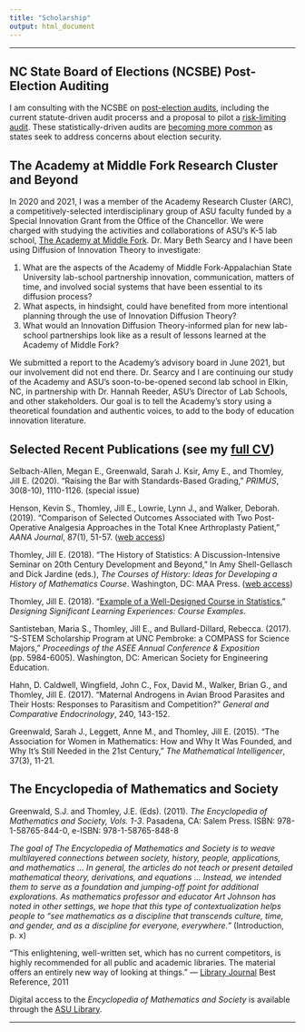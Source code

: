 ```yaml
---
title: "Scholarship"
output: html_document
---
```


<hr>

## NC State Board of Elections (NCSBE) Post-Election Auditing

I am consulting with the NCSBE on [post-election audits](https://www.ncsbe.gov/about-elections/election-security/post-election-procedures-and-audits), including the current statute-driven audit procerss and a proposal to pilot a [risk-limiting audit](https://www.stat.berkeley.edu/~stark/Preprints/gentle12.pdf). These statistically-driven audits are [becoming more common](https://www.ncsl.org/research/elections-and-campaigns/risk-limiting-audits.aspx) as states seek to address concerns about election security.

## The Academy at Middle Fork Research Cluster and Beyond

In 2020 and 2021, I was a member of the Academy Research Cluster (ARC), a competitively-selected interdisciplinary group of ASU faculty funded by a Special Innovation Grant from the Office of the Chancellor. We were charged with studying the activities and collaborations of ASU's K-5 lab school, [The Academy at Middle Fork](https://middlefork.appstate.edu/). Dr. Mary Beth Searcy and I have been using Diffusion of Innovation Theory to investigate:

1. What are the aspects of the Academy of Middle Fork-Appalachian State University lab-school  partnership innovation, communication, matters of time, and involved social systems that have been essential to its diffusion process?   
2. What aspects, in hindsight, could have benefited from more intentional planning through the use of Innovation Diffusion Theory?
3. What would an Innovation Diffusion Theory-informed plan for new lab-school partnerships look like as a result of lessons learned at the Academy of Middle Fork?

We submitted a report to the Academy's advisory board in June 2021, but our involvement did not end there. Dr. Searcy and I are continuing our study of the Academy and ASU's soon-to-be-opened second lab school in Elkin, NC, in partnership with Dr. Hannah Reeder, ASU's Director of Lab Schools, and other stakeholders. Our goal is to tell the Academy's story using a theoretical foundation and authentic voices, to add to the body of education innovation literature.

## Selected Recent Publications (see my [full CV](https://jillthomley.github.io/Thomley-Jill-CV.pdf))

Selbach-Allen, Megan E., Greenwald, Sarah J. Ksir, Amy E., and Thomley, Jill E. (2020). “Raising the Bar with Standards-Based Grading,” _PRIMUS_, 30(8-10), 1110-1126. (special issue)

Henson, Kevin S., Thomley, Jill E., Lowrie, Lynn J., and Walker, Deborah. (2019). “Comparison of Selected Outcomes Associated with Two Post-Operative Analgesia Approaches in the Total Knee Arthroplasty Patient,” _AANA Journal_, 87(1), 51-57. ([web access](https://www.aana.com/publications/aana-journal/all-issues/journal-issue-detail/february-2019))

Thomley, Jill E. (2018). “The History of Statistics: A Discussion-Intensive Seminar on 20th Century Development and Beyond,” In Amy Shell-Gellasch and Dick Jardine (eds.), _The Courses of History: Ideas for Developing a History of Mathematics Course_. Washington, DC: MAA Press. ([web access](https://www.maa.org/press/ebooks/the-courses-of-history))

Thomley, Jill E. (2018). “[Example of a Well-Designed Course in Statistics](http://www.designlearning.org/examples-of-design/examples/),” _Designing Significant Learning Experiences: Course Examples_. 

Santisteban, Maria S., Thomley, Jill E., and Bullard-Dillard, Rebecca. (2017). “S-STEM Scholarship Program at UNC Pembroke: a COMPASS for Science Majors,” _Proceedings of the ASEE Annual Conference & Exposition_ (pp. 5984-6005).  Washington, DC: American Society for Engineering Education.

Hahn, D. Caldwell, Wingfield, John C., Fox, David M., Walker, Brian G., and Thomley, Jill E. (2017). “Maternal Androgens in Avian Brood Parasites and Their Hosts: Responses to Parasitism and Competition?” _General and Comparative Endocrinology_, 240, 143-152.

Greenwald, Sarah J., Leggett, Anne M., and Thomley, Jill E. (2015). “The Association for Women in Mathematics: How and Why It Was Founded, and Why It’s Still Needed in the 21st Century,” _The Mathematical Intelligencer_, 37(3), 11-21.

## The Encyclopedia of Mathematics and Society

Greenwald, S.J. and Thomley, J.E. (Eds). (2011). _The Encyclopedia of Mathematics and Society, Vols. 1-3_. Pasadena, CA: Salem Press. ISBN: 978-1-58765-844-0, e-ISBN: 978-1-58765-848-8

_The goal of The	Encyclopedia	of	Mathematics	and	Society is to weave multilayered connections between society, history, people, applications, and mathematics ... In general, the articles do not teach or present detailed mathematical theory, derivations, and equations ... Instead, we intended them to serve as a foundation and jumping-off point for additional explorations. As mathematics professor and educator Art Johnson has noted in other settings, we hope that this type of contextualization helps people to "see mathematics as a discipline that transcends culture, time, and gender, and as a discipline for everyone, everywhere."_ (Introduction, p. x)

"This enlightening, well-written set, which has no current competitors, is highly recommended for all public and academic libraries. The material offers an entirely new way of looking at things." --- [Library Journal](https://www.libraryjournal.com/) Best Reference, 2011  

Digital access to the _Encyclopedia of Mathematics and Society_ is available through the [ASU Library](https://library.appstate.edu/).

<hr>